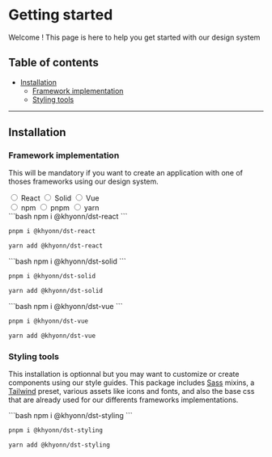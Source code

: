 
<Meta title="Getting started" />

# Getting started

Welcome ! This page is here to help you get started with our design system

## Table of contents

- [Installation](#installation)
  - [Framework implementation](#framework-implementation)
  - [Styling tools](#styling-tools)

---

## Installation

### Framework implementation

This will be mandatory if you want to create an application with one of thoses frameworks using our design system.

<div class="choices-container">
  <div class="choices">
    <label>
      <input id="framework-react" name="framework" type="radio" defaultChecked />
      <span>React</span>
    </label>
    <label>
      <input id="framework-solid" name="framework" type="radio" />
      <span>Solid</span>
    </label>
    <label>
      <input id="framework-vue" name="framework" type="radio" />
      <span>Vue</span>
    </label>
  </div>
  <div class="choices">
    <label>
      <input id="package-manager-npm" name="package-manager" type="radio" defaultChecked />
      <span>npm</span>
    </label>
    <label>
      <input id="package-manager-pnpm" name="package-manager" type="radio" />
      <span>pnpm</span>
    </label>
    <label>
      <input id="package-manager-yarn" name="package-manager" type="radio" />
      <span>yarn</span>
    </label>
  </div>
</div>

<div class="install-cmds">
<div class="install-cmd">
```bash
npm i @khyonn/dst-react
```

```bash
pnpm i @khyonn/dst-react
```

```bash
yarn add @khyonn/dst-react
```

</div>

<div class="install-cmd">
```bash
npm i @khyonn/dst-solid
```

```bash
pnpm i @khyonn/dst-solid
```

```bash
yarn add @khyonn/dst-solid
```

</div>

<div class="install-cmd">
```bash
npm i @khyonn/dst-vue
```

```bash
pnpm i @khyonn/dst-vue
```

```bash
yarn add @khyonn/dst-vue
```

</div>
</div>

### Styling tools

This installation is optionnal but you may want to customize or create components using our style guides.
This package includes [Sass](https://sass-lang.com/) mixins, a [Tailwind](https://tailwindcss.com/) preset, various assets like icons and fonts, and also the base css that are already used for our differents frameworks implementations.

<div class="install-cmd">
```bash
npm i @khyonn/dst-styling
```

```bash
pnpm i @khyonn/dst-styling
```

```bash
yarn add @khyonn/dst-styling
```

</div>

<style>
  {`
.choices-container {
  justify-content: space-between;
  flex-wrap: wrap;
  margin-right: .5rem;
  margin-top: 2rem;
}
.choices-container,
.choices,
.choices label {
  display: flex;
  align-items: center;
  gap: .5rem;
}

.choices-container + * .docblock-source {
  margin-top: .75rem;
}

:root:has(#package-manager-npm:checked) .install-cmd > :nth-child(n+2) {
  display: none;
}
:root:has(#package-manager-pnpm:checked) .install-cmd > :nth-child(2n+1) {
  display: none;
}
:root:has(#package-manager-yarn:checked) .install-cmd > :nth-child(-n+2) {
  display: none;
}

:root:has(#framework-react:checked) .install-cmds > :nth-child(n+2) {
  display: none;
}
:root:has(#framework-solid:checked) .install-cmds > :nth-child(2n+1) {
  display: none;
}
:root:has(#framework-vue:checked) .install-cmds > :nth-child(-n+2) {
  display: none;
}
`}
</style>
